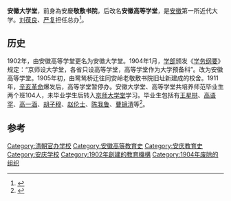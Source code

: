 '''安徽大学堂'''，前身為安慶'''敬敷书院'''，后改名'''安徽高等学堂'''，是[[安徽|安徽]]第一所近代大学。[[刘葆良|刘葆良]]、[[严复|严复]]担任总办<ref>{{cite news|title=名人与皖江——严复在安庆|url=http://travel.anhuinews.com/system/2009/05/12/002254721.shtml|accessdate=2014-01-01|newspaper=安徽新闻网|archive-url=https://web.archive.org/web/20140102200111/http://travel.anhuinews.com/system/2009/05/12/002254721.shtml|archive-date=2014-01-02|dead-url=yes}}</ref>。

==历史==

1902年，由安徽高等学堂更名为安徽大学堂。1904年1月，[[學部_(清朝)|学部]]颁发《[[学务纲要|学务纲要]]》规定：“京师设大学堂，各省只设高等学堂，高等学堂作为大学预备科”。改为安徽高等学堂。1905年初，由鹭鸶桥迁往同安岭老敬敷书院旧址新建成的校舍。1911年，[[辛亥革命|辛亥革命]]爆发后，高等学堂暂停办。安徽大学堂、高等学堂共培养师范毕业生两个班104人，未毕业学生后转入[[京师大学堂|京师大学堂]]学习。毕业生包括有[[王星拱|王星拱]]、[[高语罕|高语罕]]、[[高一涵|高一涵]]、[[胡子穆|胡子穆]]、[[赵伦士|赵伦士]]、[[陈我鲁|陈我鲁]]、[[曹镜清|曹镜清]]等<ref>{{cite news|author=安庆师范学院|title=安徽大学堂与安徽高等学堂|url=http://www.ahage.net/fengyun/16556.html|accessdate=2014-01-01|newspaper=安徽文化网|archive-url=https://web.archive.org/web/20140102194633/http://www.ahage.net/fengyun/16556.html|archive-date=2014-01-02|dead-url=yes}}</ref>。

==参考==
{{reflist}}

[[Category:清朝官办学校|Category:清朝官办学校]]
[[Category:安徽高等教育史|Category:安徽高等教育史]]
[[Category:安庆教育史|Category:安庆教育史]]
[[Category:安庆学校|Category:安庆学校]]
[[Category:1902年創建的教育機構|Category:1902年創建的教育機構]]
[[Category:1904年废除的组织|Category:1904年废除的组织]]